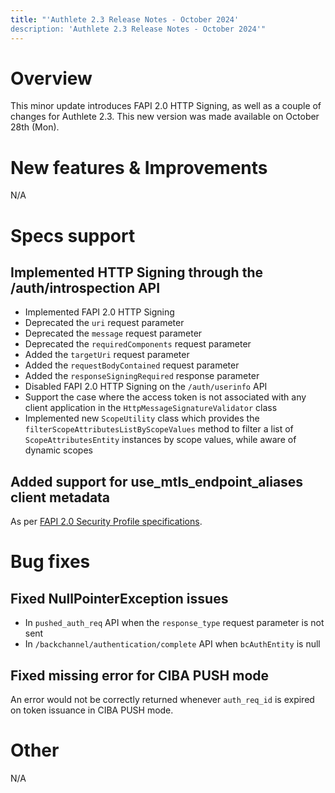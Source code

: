 ```yaml
---
title: "'Authlete 2.3 Release Notes - October 2024'
description: 'Authlete 2.3 Release Notes - October 2024'"
---
```


# Overview

This minor update introduces FAPI 2.0 HTTP Signing, as well as a couple of changes for Authlete 2.3.
This new version was made available on October 28th (Mon).

# New features & Improvements

N/A

# Specs support

## Implemented HTTP Signing through the /auth/introspection API

- Implemented FAPI 2.0 HTTP Signing
- Deprecated the `uri` request parameter
- Deprecated the `message` request parameter
- Deprecated the `requiredComponents` request parameter
- Added the `targetUri` request parameter
- Added the `requestBodyContained` request parameter
- Added the `responseSigningRequired` response parameter
- Disabled FAPI 2.0 HTTP Signing on the `/auth/userinfo` API
- Support the case where the access token is not associated with any client application in the `HttpMessageSignatureValidator` class
- Implemented new `ScopeUtility` class which provides the `filterScopeAttributesListByScopeValues` method to filter a list of `ScopeAttributesEntity` instances by scope values, while aware of dynamic scopes

## Added support for use_mtls_endpoint_aliases client metadata

As per [FAPI 2.0 Security Profile specifications](https://openid.bitbucket.io/fapi/fapi-2_0-security-profile.html#section-8.1.1).

# Bug fixes

## Fixed NullPointerException issues

- In `pushed_auth_req` API when the `response_type` request parameter is not sent
- In `/backchannel/authentication/complete` API when `bcAuthEntity` is null

## Fixed missing error for CIBA PUSH mode

An error would not be correctly returned whenever `auth_req_id` is expired on token issuance in CIBA PUSH mode.

# Other

N/A
